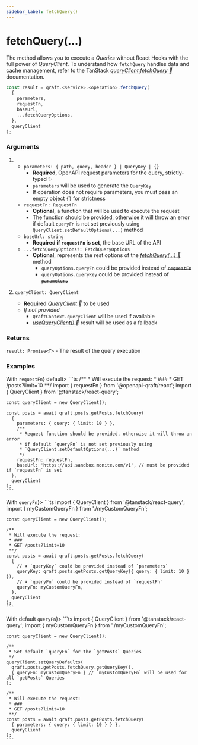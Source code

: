 ```yaml
---
sidebar_label: fetchQuery()
---
```



# fetchQuery(...)

The method allows you to execute a _Queries_ without React Hooks with the full power of _QueryClient_.
To understand how `fetchQuery` handles data and cache management,
refer to the TanStack [_queryClient.fetchQuery 🌴_](https://tanstack.com/query/latest/docs/reference/QueryClient#queryclientfetchquery) documentation.

```ts
const result = qraft.<service>.<operation>.fetchQuery(
  {
    parameters,
    requestFn,
    baseUrl,
    ...fetchQueryOptions,
  },
  queryClient
);
```

### Arguments

1. - `parameters: { path, query, header } | QueryKey | {}`
     - **Required**, OpenAPI request parameters for the query, strictly-typed ✨
     - `parameters` will be used to generate the `QueryKey`
     - If operation does not require parameters, you must pass an empty object `{}` for strictness
   - `requestFn: RequestFn`
     - **Optional**, a function that will be used to execute the request
     - The function should be provided, otherwise it will throw an error if default `queryFn` is not set previously using `QueryClient.setDefaultOptions(...)` method
   - `baseUrl: string`
     - **Required if `requestFn` is set**, the base URL of the API
   - `...fetchQueryOptions?: FetchQueryOptions`
     - **Optional**, represents the rest options of the [_fetchQuery(...) 🌴_](https://tanstack.com/query/latest/docs/reference/QueryClient#queryclientfetchquery) method
       - `queryOptions.queryFn` could be provided instead of ~~`requestFn`~~
       - `queryOptions.queryKey` could be provided instead of ~~`parameters`~~

2. `queryClient: QueryClient`
   - **Required** [_QueryClient 🌴_](https://tanstack.com/query/latest/docs/reference/QueryClient) to be used
   - _If not provided_
     - `QraftContext.queryClient` will be used if available
     - [_useQueryClient() 🌴_](https://tanstack.com/query/latest/docs/framework/react/reference/useQueryClient)
       result will be used as a fallback

### Returns

`result: Promise<T>` - The result of the query execution

### Examples

<Tabs>
  <TabItem value="example1" label={<span style={{verticalAlign: 'middle'}}>With <code>requestFn</code></span>} default>
    ```ts
    /**
     * Will execute the request:
     * ###
     * GET /posts?limit=10
     **/
    import { requestFn } from '@openapi-qraft/react';
    import { QueryClient } from '@tanstack/react-query';

    const queryClient = new QueryClient();

    const posts = await qraft.posts.getPosts.fetchQuery(
      {
        parameters: { query: { limit: 10 } },
        /**
         * Request function should be provided, otherwise it will throw an error
         * if default `queryFn` is not set previously using
         * `QueryClient.setDefaultOptions(...)` method
         */
        requestFn: requestFn,
        baseUrl: 'https://api.sandbox.monite.com/v1', // must be provided if `requestFn` is set
      },
      queryClient
    );
    ```
  </TabItem>
  <TabItem value="with-query-fn" label={<span style={{verticalAlign: 'middle'}}>With <code>queryFn</code></span>}>
    ```ts
    import { QueryClient } from '@tanstack/react-query';
    import { myCustomQueryFn } from './myCustomQueryFn';

    const queryClient = new QueryClient();

    /**
     * Will execute the request:
     * ###
     * GET /posts?limit=10
     **/
    const posts = await qraft.posts.getPosts.fetchQuery(
      {
        // ⬇︎ `queryKey` could be provided instead of `parameters`
        queryKey: qraft.posts.getPosts.getQueryKey({ query: { limit: 10 } }),
        // ⬇︎ `queryFn` could be provided instead of `requestFn`
        queryFn: myCustomQueryFn,
      },
      queryClient
    );
    ```
  </TabItem>
  <TabItem value="with-default-query-fn" label={<span style={{verticalAlign: 'middle'}}>With default <code>queryFn</code></span>}>
    ```ts
    import { QueryClient } from '@tanstack/react-query';
    import { myCustomQueryFn } from './myCustomQueryFn';

    const queryClient = new QueryClient();

    /**
     * Set default `queryFn` for the `getPosts` Queries
     */
    queryClient.setQueryDefaults(
      qraft.posts.getPosts.fetchQuery.getQueryKey(),
      { queryFn: myCustomQueryFn } // `myCustomQueryFn` will be used for all `getPosts` Queries
    );

    /**
     * Will execute the request:
     * ###
     * GET /posts?limit=10
     **/
    const posts = await qraft.posts.getPosts.fetchQuery(
      { parameters: { query: { limit: 10 } } },
      queryClient
    );
    ```
  </TabItem>
</Tabs>

